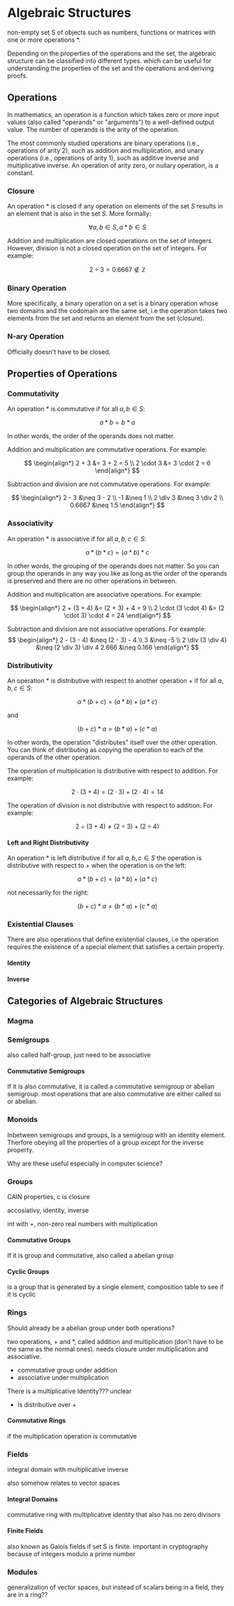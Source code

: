 
# Algebraic Structures

non-empty set S of objects such as numbers, functions or matrices with one or more operations $*$. 

Depending on the properties of the operations and the set, the algebraic structure can be classified into different types.
which can be useful for understanding the properties of the set and the operations and deriving proofs.

## Operations

In mathematics, an operation is a function which takes zero or more input values (also called "operands" or "arguments") to a well-defined output value. The number of operands is the arity of the operation.

The most commonly studied operations are binary operations (i.e., operations of arity 2), such as addition and multiplication, and unary operations (i.e., operations of arity 1), such as additive inverse and multiplicative inverse. An operation of arity zero, or nullary operation, is a constant.

### Closure

An operation $*$ is closed if any operation on elements of the set $S$ results in an element that is also in the set $S$.
More formally:

$$
\forall a, b \in S, a * b \in S
$$

<Callout type="example">
Addition and multiplication are closed operations on the set of integers. However,
division is not a closed operation on the set of integers. For example:

$$
2 \div 3 = 0.6667 \notin \mathbb{Z}
$$
</Callout>

### Binary Operation 

More specifically, a binary operation on a set is a binary operation whose two domains and the codomain are the same set, i.e
the operation takes two elements from the set and returns an element from the set (closure).

### N-ary Operation

Officially doesn't have to be closed.

## Properties of Operations

### Commutativity

An operation $*$ is commutative if for all $a, b \in S$:

$$
a * b = b * a
$$

In other words, the order of the operands does not matter.

<Callout type="example">
Addition and multiplication are commutative operations. For example:

$$
\begin{align*}
2 + 3 &= 3 + 2 = 5 \\
2 \cdot 3 &= 3 \cdot 2 = 6
\end{align*}
$$

Subtraction and division are not commutative operations. For example:

$$
\begin{align*}
2 - 3 &\neq 3 - 2 \\
-1 &\neq 1 \\
2 \div 3 &\neq 3 \div 2 \\
0.6667 &\neq 1.5
\end{align*}
$$
</Callout>

### Associativity

An operation $*$ is associative if for all $a, b, c \in S$:

$$
a * (b * c) = (a * b) * c
$$

In other words, the grouping of the operands does not matter. So you can group the operands in any way you like
as long as the order of the operands is preserved and there are no other operations in between.

<Callout type="example">
Addition and multiplication are associative operations. For example:

$$
\begin{align*}
2 + (3 + 4) &= (2 + 3) + 4 = 9 \\
2 \cdot (3 \cdot 4) &= (2 \cdot 3) \cdot 4 = 24
\end{align*}
$$

Subtraction and division are not associative operations. For example:
$$
\begin{align*}
2 - (3 - 4) &\neq (2 - 3) - 4 \\
3 &\neq -5 \\
2 \div (3 \div 4) &\neq (2 \div 3) \div 4
2.666 &\neq 0.166
\end{align*}
$$
</Callout>

### Distributivity

An operation $*$ is distributive with respect to another operation $+$ if for all $a, b, c \in S$:

$$
a * (b + c) = (a * b) + (a * c) 
$$

and

$$
(b + c) * a = (b * a) + (c * a)
$$

In other words, the operation "distributes" itself over the other operation. You can think of 
distributing as copying the operation to each of the operands of the other operation.

<Callout type="example">
The operation of multiplication is distributive with respect to addition. For example:

$$
2 \cdot (3 + 4) = (2 \cdot 3) + (2 \cdot 4) = 14
$$

The operation of division is not distributive with respect to addition. For example:

$$
2 \div (3 + 4) \neq (2 \div 3) + (2 \div 4)
$$
</Callout>

#### Left and Right Distributivity

An operation $*$ is left distributive if for all $a, b, c \in S$ the operation is distributive with respect to $+$ 
when the operation is on the left:

$$
a * (b + c) = (a * b) + (a * c)
$$

not necessarily for the right:

$$
(b + c) * a = (b * a) + (c * a)
$$

### Existential Clauses

There are also operations that define existential clauses, i.e the operation requires the existence of a special 
element that satisfies a certain property.

#### Identity

#### Inverse

## Categories of Algebraic Structures

### Magma

### Semigroups

also called half-group, just need to be associative

#### Commutative Semigroups

If it is also commutative, it is called a commutative semigroup or abelian semigroup.
most operations that are also commutative are either called so or abelian.

### Monoids

Inbetween semigroups and groups,
Is a semigroup with an identity element. Therfore obeying all the properties of a group except for the inverse property.

Why are these useful especially in computer science?

### Groups

CAIN properties, c is closure

accosiativy, identity, inverse

int with +, non-zero real numbers with multiplication

#### Commutative Groups

If it is group and commutative, also called a abelian group

#### Cyclic Groups

is a group that is generated by a single element, composition table to see if it is cyclic

### Rings

Should already be a abelian group under both operations?

two operations, + and *, called addition and multiplication (don't have to be the same as the normal ones).
needs closure under multiplication and associative.

- commutative group under addition
- associative under multiplication

There is a multiplicative Identity??? unclear

* is distributive over +

#### Commutative Rings

if the multiplication operation is commutative

### Fields

integral domain with multiplicative inverse

also somehow relates to vector spaces

#### Integral Domains

commutative ring with multiplicative identity that
also has no zero divisors

#### Finite Fields

also known as Galois fields if set S is finite. important in cryptography because 
of integers modulo a prime number

### Modules

generalization of vector spaces, but instead of scalars being in a field, they are in a ring??
